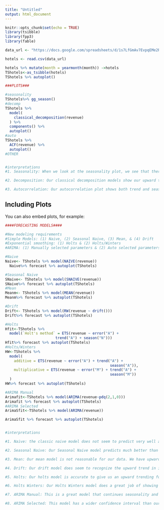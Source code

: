 ```yaml
---
title: "Untitled"
output: html_document
---
```


```r
knitr::opts_chunk$set(echo = TRUE)
library(tsibble)
library(fpp3)
library(fable)

```



```r
data_url <- "https://docs.google.com/spreadsheets/d/1s7LfGmAv7EvpqEMe2RHcSPPKSNnBj8HmnvaDDd3A6Yw/export?format=csv"

hotels <- read.csv(data_url)

hotels %>% mutate(month = yearmonth(month)) ->hotels
TShotels<-as_tsibble(hotels)
TShotels %>% autoplot()

###PLOTS###

#seasonality
TShotels%>% gg_season()
#decomp
TShotels %>%
  model(
    classical_decomposition(revenue)
  ) %>%
  components() %>%
  autoplot()
#auto
TShotels %>%
  ACF(revenue) %>%
  autoplot()
#OTHER 


#interpretations
#1. Seasonality: When we look at the seasonality plot, we see that there are clear dips and peaks. In the Month of Parch we have our larger peaks and in the summer month we see our larger dips along with December. Overall this plot shows that we do see seasonality in our data.

#2. Decomposition: Our classical decomposition models show our upward trending data that is greatly seasonal.

#3. Autocorrelation: Our autocorrelation plot shows both trend and seasonality. The decrease in ACF as lag increases shows the trend and the scalloped shapes at the top indicating the seasonality if the data.

```

## Including Plots

You can also embed plots, for example:

```r
####FORECASTING MODELS####

#New modeling requirements
#Simple Models: (1) Naive, (2) Seasonal Naive, (3) Mean, & (4) Drift
#Exponential smoothing: (1) Holts & (2) Holts/Winters
#ARIMA: (1) Manually selected parameters & (2) Auto selected parameters

#Naive
Naive<- TShotels %>% model(NAIVE(revenue))
  Naive%>% forecast %>% autoplot(TShotels)

#Seasonal Naive
SNaive<- TShotels %>% model(SNAIVE(revenue))
SNaive%>% forecast %>% autoplot(TShotels)
#Mean
Meanm<- TShotels %>% model(MEAN(revenue))
Meanm%>% forecast %>% autoplot(TShotels)

#Drift
Drift<- TShotels %>% model(RW(revenue ~ drift()))
Drift%>% forecast %>% autoplot(TShotels)

#Holts
Hfit<-TShotels %>%
  model(`Holt's method` = ETS(revenue ~ error("A") +
                       trend("A") + season("N")))
Hfit%>% forecast %>% autoplot(TShotels)
#Holts/Winters
HW<-TShotels %>%
  model(
    additive = ETS(revenue ~ error("A") + trend("A") +
                                                season("A")),
    multiplicative = ETS(revenue ~ error("M") + trend("A") +
                                                season("M"))
  )
HW%>% forecast %>% autoplot(TShotels)

#ARIMA Manual
Arimafit<-TShotels %>% model(ARIMA(revenue~pdq(2,1,0)))
Arimafit %>% forecast %>% autoplot(TShotels)
#ARIMA Selected
ArimaSfit<-TShotels %>% model(ARIMA(revenue))

ArimaSfit %>% forecast %>% autoplot(TShotels)


#interpretations

#1. Naive: the classic naive model does not seem to predict very well as our 95% confidence interval is quite wide. This is not our best forecasting model.

#2. Seasonal Naive: Our Seasonal Naive model predicts much better than the classic. This shows a less wide confidence interval with a seasonality that we obviously have in our data.

#3. Mean: Our mean model is not reasonable for our data. We have upward trending data that is not being taken into consideration. 

#4. Drift: Our drift model does seem to recognize the upward trend in in data, but it doesn't help forecast considering seasonality.

#5. Holts: Our holts model is accurate to give us an upward trending forecast, but it disregards our seasonality, but our confidence intervals help us cover the seasonality.

#6. Holts Winters: Our Holts Winters model does a great job of showing both our upward trending data as well as seasonality in this forecast.

#7. ARIMA Manual: This is a great model that continues seasonality and the upward trend in the forecast with a realatively small confidence interval.

#8. ARIMA Selected: This model has a wider confidence interval than our ARIMA Manual, but this model does predict very well and takes into consideration our seasonality and upward trending data.

```

